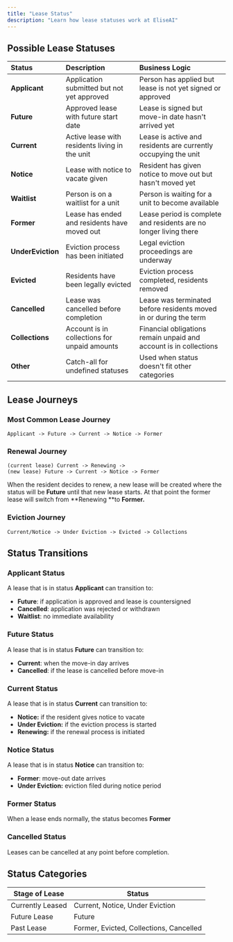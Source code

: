 ```yaml
---
title: "Lease Status"
description: "Learn how lease statuses work at EliseAI"
---
```


## **Possible Lease Statuses**

| Status            | Description                                    | Business Logic                                                    |
| :---------------- | :--------------------------------------------- | :---------------------------------------------------------------- |
| **Applicant**     | Application submitted but not yet approved     | Person has applied but lease is not yet signed or approved        |
| **Future**        | Approved lease with future start date          | Lease is signed but move-in date hasn't arrived yet               |
| **Current**       | Active lease with residents living in the unit | Lease is active and residents are currently occupying the unit    |
| **Notice**        | Lease with notice to vacate given              | Resident has given notice to move out but hasn't moved yet        |
| **Waitlist**      | Person is on a waitlist for a unit             | Person is waiting for a unit to become available                  |
| **Former**        | Lease has ended and residents have moved out   | Lease period is complete and residents are no longer living there |
| **UnderEviction** | Eviction process has been initiated            | Legal eviction proceedings are underway                           |
| **Evicted**       | Residents have been legally evicted            | Eviction process completed, residents removed                     |
| **Cancelled**     | Lease was cancelled before completion          | Lease was terminated before residents moved in or during the term |
| **Collections**   | Account is in collections for unpaid amounts   | Financial obligations remain unpaid and account is in collections |
| **Other**         | Catch-all for undefined statuses               | Used when status doesn't fit other categories                     |

## Lease Journeys

### Most Common Lease Journey

```
Applicant -> Future -> Current -> Notice -> Former
```

### Renewal Journey

```
(current lease) Current -> Renewing -> 
(new lease) Future -> Current -> Notice -> Former
```

When the resident decides to renew, a new lease will be created where the status will be **Future** until that new lease starts. At that point the former lease will switch from \*\*Renewing \*\*to **Former.**

### Eviction Journey

```
Current/Notice -> Under Eviction -> Evicted -> Collections
```

## Status Transitions

### Applicant Status

A lease that is in status **Applicant** can transition to:

- **Future**: if application is approved and lease is countersigned
- **Cancelled**: application was rejected or withdrawn
- **Waitlist**: no immediate availability

### Future Status

A lease that is in status **Future** can transition to:

- **Current**: when the move-in day arrives
- **Cancelled**: if the lease is cancelled before move-in

### Current Status

A lease that is in status **Current** can transition to:

- **Notice:** if the resident gives notice to vacate
- **Under Eviction:** if the eviction process is started
- **Renewing:** if the renewal process is initiated

### Notice Status

A lease that is in status **Notice** can transition to:

- **Former**: move-out date arrives
- **Under Eviction:** eviction filed during notice period

### Former Status

When a lease ends normally, the status becomes **Former**

### Cancelled Status

Leases can be cancelled at any point before completion.

## Status Categories

| **Stage of Lease** | **Status**                              |
| ------------------ | --------------------------------------- |
| Currently Leased   | Current, Notice, Under Eviction         |
| Future Lease       | Future                                  |
| Past Lease         | Former, Evicted, Collections, Cancelled |